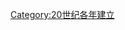 {{estcat|193|9|1929|1940}}
{{Commons cat|1939 establishments}}
[[Category:20世纪各年建立|Category:20世纪各年建立]]